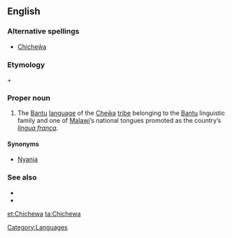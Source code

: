 ==English==

{{wikipedia|Chichewa language}}

===Alternative spellings===
* [[Chicheŵa]]

===Etymology===
{{term|lang=ny|chi-||language}} + {{term|lang=ny|Cheŵa}}

===Proper noun===
{{en-proper noun}}

# The [[Bantu]] [[language]] of the [[Cheŵa]] [[tribe]] belonging to the [[Bantu]] linguistic family and one of [[Malawi]]’s national tongues promoted as the country’s ''[[lingua franca]]''.

====Synonyms====
* [[Nyanja]]

===See also===
* {{langcat}}
* {{ISO 639|link=Ethnologue|1code=ny|code=nya}}

[[Category:Languages]]

[[et:Chichewa]]
[[ta:Chichewa]]